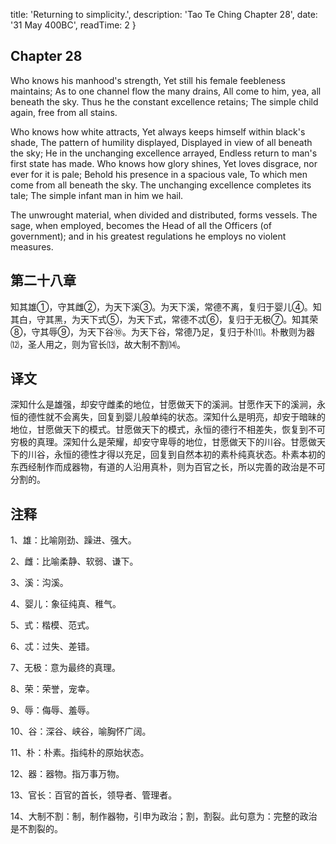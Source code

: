 
  title: 'Returning to simplicity.',
  description: 'Tao Te Ching Chapter 28',
  date: '31 May 400BC',
  readTime: 2
}


## Chapter 28

Who knows his manhood's strength,
Yet still his female feebleness maintains;
As to one channel flow the many drains,
All come to him, yea, all beneath the sky.
Thus he the constant excellence retains;
The simple child again, free from all stains.

Who knows how white attracts,
Yet always keeps himself within black's shade,
The pattern of humility displayed,
Displayed in view of all beneath the sky;
He in the unchanging excellence arrayed,
Endless return to man's first state has made.
Who knows how glory shines,
Yet loves disgrace, nor ever for it is pale;
Behold his presence in a spacious vale,
To which men come from all beneath the sky.
The unchanging excellence completes its tale;
The simple infant man in him we hail.

The unwrought material, when divided and distributed, forms vessels. The sage, when employed, becomes the Head of all the Officers (of government); and in his greatest regulations he employs no violent measures.

## 第二十八章

知其雄①，守其雌②，为天下溪③。为天下溪，常德不离，复归于婴儿④。知其白，守其黑，为天下式⑤，为天下式，常德不忒⑥，复归于无极⑦。知其荣⑧，守其辱⑨，为天下谷⑩。为天下谷，常德乃足，复归于朴⑾。朴散则为器⑿，圣人用之，则为官长⒀，故大制不割⒁。


## 译文

深知什么是雄强，却安守雌柔的地位，甘愿做天下的溪涧。甘愿作天下的溪涧，永恒的德性就不会离失，回复到婴儿般单纯的状态。深知什么是明亮，却安于暗昧的地位，甘愿做天下的模式。甘愿做天下的模式，永恒的德行不相差失，恢复到不可穷极的真理。深知什么是荣耀，却安守卑辱的地位，甘愿做天下的川谷。甘愿做天下的川谷，永恒的德性才得以充足，回复到自然本初的素朴纯真状态。朴素本初的东西经制作而成器物，有道的人沿用真朴，则为百官之长，所以完善的政治是不可分割的。

## 注释

1、雄：比喻刚劲、躁进、强大。

2、雌：比喻柔静、软弱、谦下。

3、溪：沟溪。

4、婴儿：象征纯真、稚气。

5、式：楷模、范式。

6、忒：过失、差错。

7、无极：意为最终的真理。

8、荣：荣誉，宠幸。

9、辱：侮辱、羞辱。

10、谷：深谷、峡谷，喻胸怀广阔。

11、朴：朴素。指纯朴的原始状态。

12、器：器物。指万事万物。

13、官长：百官的首长，领导者、管理者。

14、大制不割：制，制作器物，引申为政治；割，割裂。此句意为：完整的政治是不割裂的。


